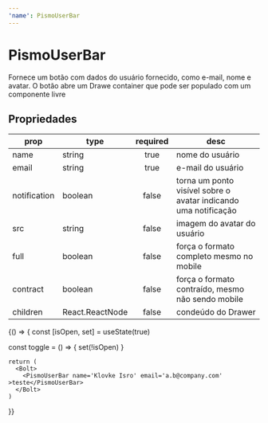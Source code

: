 ```yaml
---
'name': PismoUserBar
---
```



# PismoUserBar

Fornece um botão com dados do usuário fornecido, como e-mail, nome e avatar. O botão abre um Drawe container que pode ser populado com um componente livre

## Propriedades

| **prop**     | **type**        | **required** | **desc**                                                        |
| ------------ | --------------- | :----------: | --------------------------------------------------------------- |
| name         | string          |     true     | nome do usuário                                                 |
| email        | string          |     true     | e-mail do usuário                                               |
| notification | boolean         |    false     | torna um ponto visível sobre o avatar indicando uma notificação |
| src          | string          |    false     | imagem do avatar do usuário                                     |
| full         | boolean         |    false     | força o formato completo mesmo no mobile                        |
| contract     | boolean         |    false     | força o formato contraído, mesmo não sendo mobile               |
| children     | React.ReactNode |    false     | condeúdo do Drawer                                              |

<Playground>
  {() => {
    const [isOpen, set] = useState(true)

const toggle = () => {
set(!isOpen)
}

    return (
      <Bolt>
        <PismoUserBar name='Klovke Isro' email='a.b@company.com' >teste</PismoUserBar>
      </Bolt>
    )

}}

</Playground>
